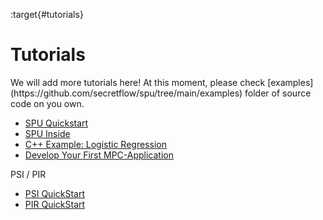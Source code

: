:target{#tutorials}

# Tutorials

<Container type="note">
  We will add more tutorials here! At this moment, please check [examples](https://github.com/secretflow/spu/tree/main/examples) folder of source code on you own.
</Container>

<TableOfContents>


  - [SPU Quickstart](quick_start.mdx)
  - [SPU Inside](spu_inside.mdx)
  - [C++ Example: Logistic Regression](cpp_lr_example.mdx)
  - [Develop Your First MPC-Application](develop_your_first_mpc_application.mdx)
</TableOfContents>

<TableOfContents>


  <p className="caption">
    PSI / PIR
  </p>

  - [PSI QuickStart](psi.mdx)
  - [PIR QuickStart](pir.mdx)
</TableOfContents>
